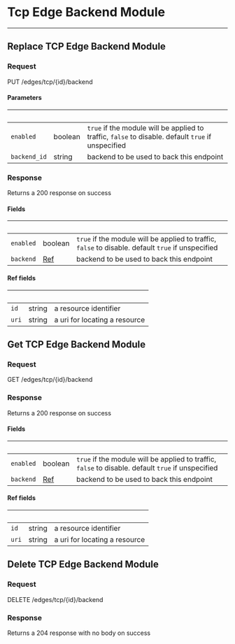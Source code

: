 <!-- Code generated for API Clients. DO NOT EDIT. -->



# Tcp Edge Backend Module
------------------

## Replace TCP Edge Backend Module



### Request

PUT /edges/tcp/{id}/backend

<TCPEdgeBackendModuleReplaceRequest />

#### Parameters

| &nbsp; | &nbsp; | &nbsp; |
|---|---|---|
| `enabled` | boolean | `true` if the module will be applied to traffic, `false` to disable. default `true` if unspecified |
| `backend_id` | string | backend to be used to back this endpoint |

### Response

Returns a 200 response on success

<TCPEdgeBackendModuleReplaceResponse />

#### Fields

| &nbsp; | &nbsp; | &nbsp; |
|---|---|---|
| `enabled` | boolean | `true` if the module will be applied to traffic, `false` to disable. default `true` if unspecified |
| `backend` | [Ref](#ref-fields) | backend to be used to back this endpoint |

#### Ref fields

| &nbsp; | &nbsp; | &nbsp; |
|---|---|---|
| `id` | string | a resource identifier |
| `uri` | string | a uri for locating a resource |

## Get TCP Edge Backend Module



### Request

GET /edges/tcp/{id}/backend

<TCPEdgeBackendModuleGetRequest />

### Response

Returns a 200 response on success

<TCPEdgeBackendModuleGetResponse />

#### Fields

| &nbsp; | &nbsp; | &nbsp; |
|---|---|---|
| `enabled` | boolean | `true` if the module will be applied to traffic, `false` to disable. default `true` if unspecified |
| `backend` | [Ref](#ref-fields) | backend to be used to back this endpoint |

#### Ref fields

| &nbsp; | &nbsp; | &nbsp; |
|---|---|---|
| `id` | string | a resource identifier |
| `uri` | string | a uri for locating a resource |

## Delete TCP Edge Backend Module



### Request

DELETE /edges/tcp/{id}/backend

<TCPEdgeBackendModuleDeleteRequest />

### Response

Returns a 204 response with no body on success
